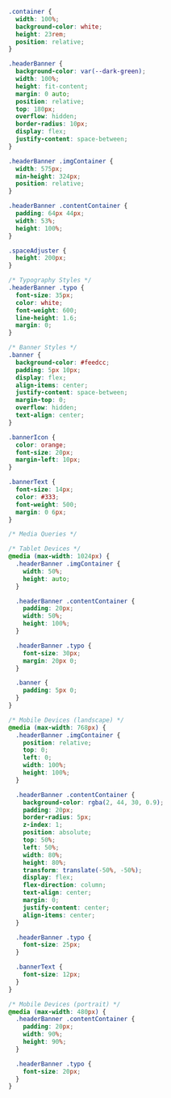 ```css filename="header.module.css" showLineNumbers
.container {
  width: 100%;
  background-color: white;
  height: 23rem;
  position: relative;
}

.headerBanner {
  background-color: var(--dark-green);
  width: 100%;
  height: fit-content;
  margin: 0 auto;
  position: relative;
  top: 180px;
  overflow: hidden;
  border-radius: 10px;
  display: flex;
  justify-content: space-between;
}

.headerBanner .imgContainer {
  width: 575px;
  min-height: 324px;
  position: relative;
}

.headerBanner .contentContainer {
  padding: 64px 44px;
  width: 53%;
  height: 100%;
}

.spaceAdjuster {
  height: 200px;
}

/* Typography Styles */
.headerBanner .typo {
  font-size: 35px;
  color: white;
  font-weight: 600;
  line-height: 1.6;
  margin: 0;
}

/* Banner Styles */
.banner {
  background-color: #feedcc;
  padding: 5px 10px;
  display: flex;
  align-items: center;
  justify-content: space-between;
  margin-top: 0;
  overflow: hidden;
  text-align: center;
}

.bannerIcon {
  color: orange;
  font-size: 20px;
  margin-left: 10px;
}

.bannerText {
  font-size: 14px;
  color: #333;
  font-weight: 500;
  margin: 0 6px;
}

/* Media Queries */

/* Tablet Devices */
@media (max-width: 1024px) {
  .headerBanner .imgContainer {
    width: 50%;
    height: auto;
  }

  .headerBanner .contentContainer {
    padding: 20px;
    width: 50%;
    height: 100%;
  }

  .headerBanner .typo {
    font-size: 30px;
    margin: 20px 0;
  }

  .banner {
    padding: 5px 0;
  }
}

/* Mobile Devices (landscape) */
@media (max-width: 768px) {
  .headerBanner .imgContainer {
    position: relative;
    top: 0;
    left: 0;
    width: 100%;
    height: 100%;
  }

  .headerBanner .contentContainer {
    background-color: rgba(2, 44, 30, 0.9);
    padding: 20px;
    border-radius: 5px;
    z-index: 1;
    position: absolute;
    top: 50%;
    left: 50%;
    width: 80%;
    height: 80%;
    transform: translate(-50%, -50%);
    display: flex;
    flex-direction: column;
    text-align: center;
    margin: 0;
    justify-content: center;
    align-items: center;
  }

  .headerBanner .typo {
    font-size: 25px;
  }

  .bannerText {
    font-size: 12px;
  }
}

/* Mobile Devices (portrait) */
@media (max-width: 480px) {
  .headerBanner .contentContainer {
    padding: 20px;
    width: 90%;
    height: 90%;
  }

  .headerBanner .typo {
    font-size: 20px;
  }
}
```
